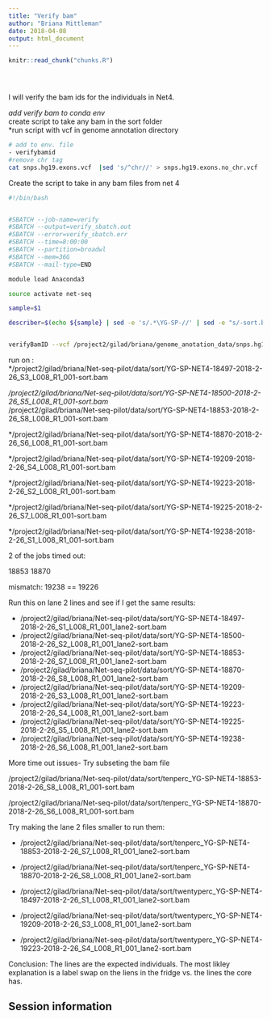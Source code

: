 ```yaml
---
title: "Verify bam"
author: "Briana Mittleman"
date: 2018-04-08
output: html_document
---
```


<!-- The file analysis/chunks.R contains chunks that define default settings
shared across the workflowr files. -->
```r
knitr::read_chunk("chunks.R")
```

<!-- Update knitr chunk options -->
```r
```

<!-- Insert the date the file was last updated -->
```r
```

<!-- Insert the code version (Git commit SHA1) if Git repository exists and R
 package git2r is installed -->
```r
```

<!-- Add your analysis here -->


I will verify the bam ids for the individuals in Net4.  

*add verify bam to conda env  
*create script to take any bam in the sort folder  
*run script with vcf in genome annotation directory  



```bash
# add to env. file
- verifybamid
#remove chr tag  
cat snps.hg19.exons.vcf  |sed 's/^chr//' > snps.hg19.exons.no_chr.vcf


```

Create the script to take in any bam files from net 4  
```bash
#!/bin/bash


#SBATCH --job-name=verify
#SBATCH --output=verify_sbatch.out
#SBATCH --error=verify_sbatch.err
#SBATCH --time=8:00:00
#SBATCH --partition=broadwl
#SBATCH --mem=36G
#SBATCH --mail-type=END

module load Anaconda3  

source activate net-seq 

sample=$1

describer=$(echo ${sample} | sed -e 's/.*\YG-SP-//' | sed -e "s/-sort.bam$//")


verifyBamID --vcf /project2/gilad/briana/genome_anotation_data/snps.hg19.exons.no_chr.vcf --bam $1 --best --ignoreRG --out /project2/gilad/briana/Net-seq-pilot/output/verifyBAM/${describer}.verify  


```

run on :   
*/project2/gilad/briana/Net-seq-pilot/data/sort/YG-SP-NET4-18497-2018-2-26_S3_L008_R1_001-sort.bam 

*/project2/gilad/briana/Net-seq-pilot/data/sort/YG-SP-NET4-18500-2018-2-26_S5_L008_R1_001-sort.bam  
*/project2/gilad/briana/Net-seq-pilot/data/sort/YG-SP-NET4-18853-2018-2-26_S8_L008_R1_001-sort.bam

*/project2/gilad/briana/Net-seq-pilot/data/sort/YG-SP-NET4-18870-2018-2-26_S6_L008_R1_001-sort.bam

*/project2/gilad/briana/Net-seq-pilot/data/sort/YG-SP-NET4-19209-2018-2-26_S4_L008_R1_001-sort.bam

*/project2/gilad/briana/Net-seq-pilot/data/sort/YG-SP-NET4-19223-2018-2-26_S2_L008_R1_001-sort.bam

*/project2/gilad/briana/Net-seq-pilot/data/sort/YG-SP-NET4-19225-2018-2-26_S7_L008_R1_001-sort.bam

*/project2/gilad/briana/Net-seq-pilot/data/sort/YG-SP-NET4-19238-2018-2-26_S1_L008_R1_001-sort.bam


  2 of the jobs timed out:  
  
  18853
  18870
  
  
mismatch: 19238 == 19226


Run this on lane 2 lines and see if I get the same results:  

* /project2/gilad/briana/Net-seq-pilot/data/sort/YG-SP-NET4-18497-2018-2-26_S1_L008_R1_001_lane2-sort.bam  
* /project2/gilad/briana/Net-seq-pilot/data/sort/YG-SP-NET4-18500-2018-2-26_S2_L008_R1_001_lane2-sort.bam  
* /project2/gilad/briana/Net-seq-pilot/data/sort/YG-SP-NET4-18853-2018-2-26_S7_L008_R1_001_lane2-sort.bam  
* /project2/gilad/briana/Net-seq-pilot/data/sort/YG-SP-NET4-18870-2018-2-26_S8_L008_R1_001_lane2-sort.bam  
* /project2/gilad/briana/Net-seq-pilot/data/sort/YG-SP-NET4-19209-2018-2-26_S3_L008_R1_001_lane2-sort.bam  
* /project2/gilad/briana/Net-seq-pilot/data/sort/YG-SP-NET4-19223-2018-2-26_S4_L008_R1_001_lane2-sort.bam  
* /project2/gilad/briana/Net-seq-pilot/data/sort/YG-SP-NET4-19225-2018-2-26_S5_L008_R1_001_lane2-sort.bam  
* /project2/gilad/briana/Net-seq-pilot/data/sort/YG-SP-NET4-19238-2018-2-26_S6_L008_R1_001_lane2-sort.bam  


More time out issues- Try subseting the bam file  


/project2/gilad/briana/Net-seq-pilot/data/sort/tenperc_YG-SP-NET4-18853-2018-2-26_S8_L008_R1_001-sort.bam

/project2/gilad/briana/Net-seq-pilot/data/sort/tenperc_YG-SP-NET4-18870-2018-2-26_S6_L008_R1_001-sort.bam

Try making the lane 2 files smaller to run them:

* /project2/gilad/briana/Net-seq-pilot/data/sort/tenperc_YG-SP-NET4-18853-2018-2-26_S7_L008_R1_001_lane2-sort.bam  

* /project2/gilad/briana/Net-seq-pilot/data/sort/tenperc_YG-SP-NET4-18870-2018-2-26_S8_L008_R1_001_lane2-sort.bam

* /project2/gilad/briana/Net-seq-pilot/data/sort/twentyperc_YG-SP-NET4-18497-2018-2-26_S1_L008_R1_001_lane2-sort.bam

* /project2/gilad/briana/Net-seq-pilot/data/sort/twentyperc_YG-SP-NET4-19209-2018-2-26_S3_L008_R1_001_lane2-sort.bam  

* /project2/gilad/briana/Net-seq-pilot/data/sort/twentyperc_YG-SP-NET4-19223-2018-2-26_S4_L008_R1_001_lane2-sort.bam

Conclusion: The lines are the expected individuals. The most likley explanation is a label swap on the liens in the fridge vs. the lines the core has.  


## Session information

<!-- Insert the session information into the document -->
```r
```
